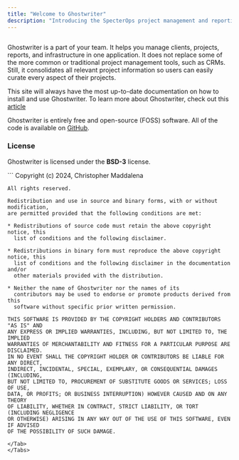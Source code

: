 ```yaml
---
title: "Welcome to Ghostwriter"
description: "Introducing the SpecterOps project management and reporting platform"
---
```


<Frame>
  <img src="https://www.ghostwriter.wiki/~gitbook/image?url=https%3A%2F%2Fgithub.com%2FGhostManager%2FGhostwriter%2Fraw%2Fmaster%2FDOCS%2Fimages%2Flogo.png&width=768&dpr=4&quality=100&sign=b67dbc55&sv=2" alt=""/>
</Frame>

Ghostwriter is a part of your team. It helps you manage clients, projects, reports, and infrastructure in one application. It does not replace some of the more common or traditional project management tools, such as CRMs. Still, it consolidates all relevant project information so users can easily curate every aspect of their projects.

This site will always have the most up-to-date documentation on how to install and use Ghostwriter. To learn more about Ghostwriter, check out this [article](https://posts.specterops.io/introducing-ghostwriter-part-1-61e7bd014aff)


Ghostwriter is entirely free and open-source (FOSS) software. All of the code is available on [GitHub](https://github.com/GhostManager/Ghostwriter).


### License

Ghostwriter is licensed under the **BSD-3** license.

<Tabs>
<Tab title="LICENSE">
```
Copyright (c) 2024, Christopher Maddalena

    All rights reserved.

    Redistribution and use in source and binary forms, with or without modification,
    are permitted provided that the following conditions are met:

    * Redistributions of source code must retain the above copyright notice, this
      list of conditions and the following disclaimer.

    * Redistributions in binary form must reproduce the above copyright notice, this
      list of conditions and the following disclaimer in the documentation and/or
      other materials provided with the distribution.

    * Neither the name of Ghostwriter nor the names of its
      contributors may be used to endorse or promote products derived from this
      software without specific prior written permission.

    THIS SOFTWARE IS PROVIDED BY THE COPYRIGHT HOLDERS AND CONTRIBUTORS "AS IS" AND
    ANY EXPRESS OR IMPLIED WARRANTIES, INCLUDING, BUT NOT LIMITED TO, THE IMPLIED
    WARRANTIES OF MERCHANTABILITY AND FITNESS FOR A PARTICULAR PURPOSE ARE DISCLAIMED.
    IN NO EVENT SHALL THE COPYRIGHT HOLDER OR CONTRIBUTORS BE LIABLE FOR ANY DIRECT,
    INDIRECT, INCIDENTAL, SPECIAL, EXEMPLARY, OR CONSEQUENTIAL DAMAGES (INCLUDING,
    BUT NOT LIMITED TO, PROCUREMENT OF SUBSTITUTE GOODS OR SERVICES; LOSS OF USE,
    DATA, OR PROFITS; OR BUSINESS INTERRUPTION) HOWEVER CAUSED AND ON ANY THEORY
    OF LIABILITY, WHETHER IN CONTRACT, STRICT LIABILITY, OR TORT (INCLUDING NEGLIGENCE
    OR OTHERWISE) ARISING IN ANY WAY OUT OF THE USE OF THIS SOFTWARE, EVEN IF ADVISED
    OF THE POSSIBILITY OF SUCH DAMAGE.

```
</Tab>
</Tabs>

